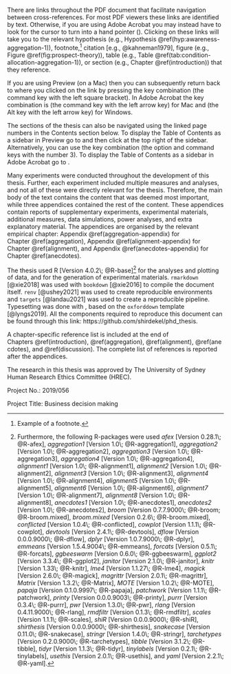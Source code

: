 \noindent \textbf{Naviating the document on a computer}

There are links throughout the PDF document that facilitate navigation between
cross-references. For most PDF viewers these links are identified by
\textcolor{mylinkcolor}{dark blue} text. Otherwise, if you are using Adobe
Acrobat you may instead have to look for the cursor to turn into a hand pointer
(\faHandPointer[regular]). Clicking on these links will take you to the relevant
hypothesis (e.g., Hypothesis \@ref(hyp:awareness-aggregation-1)),
footnote,[^example] citation [e.g., @kahneman1979], figure (e.g.,
Figure \@ref(fig:prospect-theory)), table (e.g.,
Table \@ref(tab:condition-allocation-aggregation-1)), or section (e.g.,
Chapter \@ref(introduction)) that they reference.

[^example]: Example of a footnote.

If you are using Preview (on a Mac) then you can subsequently return back to
where you clicked on the link by pressing the key combination \keys{\cmd + [}
(the command key with the left square bracket). In Adobe Acrobat the key
combination is \keys{\cmd + \arrowkeyleft} (the command key with the left arrow
key) for Mac and \keys{\Altwin + \arrowkeyleft} (the Alt key with the left arrow
key) for Windows.

The sections of the thesis can also be navigated using the linked page numbers
in the Contents section below. To display the Table of Contents as a sidebar in
Preview go to \menu{View > Table of Contents} and then click \menu{Show} at the
top right of the sidebar. Alternatively, you can use the key combination
\keys{\Altmac + \cmd + 3} (the option and command keys with the number 3). To
display the Table of Contents as a sidebar in Adobe Acrobat go to \menu{View >
Show/Hide > Navigation panes > Bookmarks}.

\hfill\break

\noindent \textbf{Appendices}

Many experiments were conducted throughout the development of this thesis.
Further, each experiment included multiple measures and analyses, and not all of
these were directly relevant for the thesis. Therefore, the main body of the
text contains the content that was deemed most important, while three appendices
contained the rest of the content. These appendices contain reports of
supplementary experiments, experimental materials, additional measures, data
simulations, power analyses, and extra explanatory material. The appendices are
organised by the relevant empirical chapter:
Appendix \@ref(aggregation-appendix) for Chapter \@ref(aggregation),
Appendix \@ref(alignment-appendix) for Chapter \@ref(alignment), and
Appendix \@ref(anecdotes-appendix) for Chapter \@ref(anecdotes).

\hfill\break

\noindent \textbf{Reproducibility}

<!-- ```r{r-packages} -->
<!-- ## papaja::r_refs(file = "r-references.bib") -->
<!-- my_citations <- papaja::cite_r( -->
<!--   file = "r-references.bib" -->
<!--   , pkgs = c("bookdown", "targets") -->
<!--   , withhold = TRUE -->
<!--   , footnote = TRUE -->
<!-- ) -->
<!-- ``` -->

The thesis used R [Version 4.0.2\; @R-base][^papaja_pkg_citations] for the
analyses and plotting of data, and for the generation of experimental materials.
`rmarkdown` [@xie2018] was used with `bookdown` [@xie2016] to compile the
document itself. `renv` [@ushey2021] was used to create reproducible
environments and `targets` [@landau2021] was used to create a reproducible
pipeline. Typesetting was done with \LaTeX, based on the `oxforddown` template
[@lyngs2019]. All the components required to reproduce this document can be
found through this link: https://github.com/shirdekel/phd_thesis.

[^papaja_pkg_citations]: Furthermore, the following R-packages were used *afex* [Version 0.28.1\; @R-afex], *aggregation1* [Version 1.0\; @R-aggregation1], *aggregation2* [Version 1.0\; @R-aggregation2], *aggregation3* [Version 1.0\; @R-aggregation3], *aggregation4* [Version 1.0\; @R-aggregation4], *alignment1* [Version 1.0\; @R-alignment1], *alignment2* [Version 1.0\; @R-alignment2], *alignment3* [Version 1.0\; @R-alignment3], *alignment4* [Version 1.0\; @R-alignment4], *alignment5* [Version 1.0\; @R-alignment5], *alignment6* [Version 1.0\; @R-alignment6], *alignment7* [Version 1.0\; @R-alignment7], *alignment8* [Version 1.0\; @R-alignment8], *anecdotes1* [Version 1.0\; @R-anecdotes1], *anecdotes2* [Version 1.0\; @R-anecdotes2], *broom* [Version 0.7.7.9000\; @R-broom; @R-broom.mixed], *broom.mixed* [Version 0.2.6\; @R-broom.mixed], *conflicted* [Version 1.0.4\; @R-conflicted], *cowplot* [Version 1.1.1\; @R-cowplot], *devtools* [Version 2.4.1\; @R-devtools], *dflow* [Version 0.0.0.9000\; @R-dflow], *dplyr* [Version 1.0.7.9000\; @R-dplyr], *emmeans* [Version 1.5.4.9004\; @R-emmeans], *forcats* [Version 0.5.1\; @R-forcats], *ggbeeswarm* [Version 0.6.0\; @R-ggbeeswarm], *ggplot2* [Version 3.3.4\; @R-ggplot2], *janitor* [Version 2.1.0\; @R-janitor], *knitr* [Version 1.33\; @R-knitr], *lme4* [Version 1.1.27\; @R-lme4], *magick* [Version 2.6.0\; @R-magick], *magrittr* [Version 2.0.1\; @R-magrittr], *Matrix* [Version 1.3.2\; @R-Matrix], *MOTE* [Version 1.0.2\; @R-MOTE], *papaja* [Version 0.1.0.9997\; @R-papaja], *patchwork* [Version 1.1.1\; @R-patchwork], *printy* [Version 0.0.0.9003\; @R-printy], *purrr* [Version 0.3.4\; @R-purrr], *pwr* [Version 1.3.0\; @R-pwr], *rlang* [Version 0.4.11.9000\; @R-rlang], *rmdfiltr* [Version 0.1.3\; @R-rmdfiltr], *scales* [Version 1.1.1\; @R-scales], *shiR* [Version 0.0.0.9000\; @R-shiR], *shirthesis* [Version 0.0.0.9000\; @R-shirthesis], *snakecase* [Version 0.11.0\; @R-snakecase], *stringr* [Version 1.4.0\; @R-stringr], *tarchetypes* [Version 0.2.0.9000\; @R-tarchetypes], *tibble* [Version 3.1.2\; @R-tibble], *tidyr* [Version 1.1.3\; @R-tidyr], *tinylabels* [Version 0.2.1\; @R-tinylabels], *usethis* [Version 2.0.1\; @R-usethis], and *yaml* [Version 2.2.1\; @R-yaml].

\hfill\break

\noindent \textbf{References}

A chapter-specific reference list is included at the end of
Chapters \@ref(introduction), \@ref(aggregation), \@ref(alignment), \@ref(anecdotes),
and \@ref(discussion). The complete list of references is reported after the
appendices.

\hfill\break

\noindent \textbf{Ethics}

The research in this thesis was approved by The University of Sydney Human
Research Ethics Committee (HREC).

Project No.: 2019/056

Project Title: Business decision making

